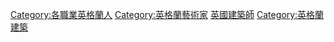 {{Commonscat|Architects from England}}

[[Category:各職業英格蘭人|Category:各職業英格蘭人]]
[[Category:英格蘭藝術家|Category:英格蘭藝術家]]
[[Category:英國建築師|]]
[[Category:英格蘭建築|Category:英格蘭建築]]
